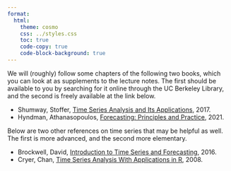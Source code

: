 ```yaml
---
format:
  html:
    theme: cosmo
    css: ../styles.css
    toc: true
    code-copy: true
    code-block-background: true
---
```


We will (roughly) follow some chapters of the following two books, which you can look at as supplements to the lecture notes. The first should be available to you by searching for it online through the UC Berkeley Library, and the second is freely available at the link below.

- Shumway, Stoffer, [Time Series Analysis and Its Applications](https://link.springer.com/book/10.1007/978-3-319-52452-8), 2017.
- Hyndman, Athanasopoulos, [Forecasting: Principles and Practice](https://otexts.com/fpp3/), 2021. 

Below are two other references on time series that may be helpful as well. The first is more advanced, and the second more elementary.

- Brockwell, David, [Introduction to Time Series and Forecasting](https://link.springer.com/book/10.1007/978-3-319-29854-2), 2016.
- Cryer, Chan, [Time Series Analysis With Applications in R](https://link.springer.com/book/10.1007/978-0-387-75959-3), 2008. 
